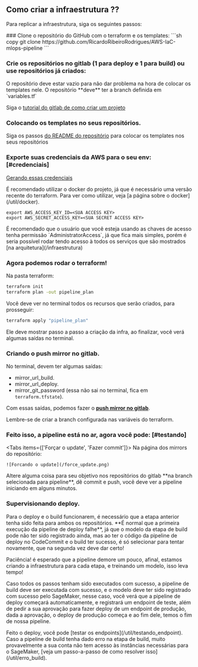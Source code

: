 
## Como criar a infraestrutura ??

Para replicar a infraestrutura, siga os seguintes passos:

<Steps>
### Clone o repositório do GitHub com o terraform e os templates:
```sh copy
git clone https://github.com/RicardoRibeiroRodrigues/AWS-IaC-mlops-pipeline
```

### Crie os repositórios no gitlab (1 para deploy e 1 para build) ou use repositórios já criados:

<Callout type="warning" emoji="⚠️">
    O repositório deve estar vazio para não dar problema na hora de colocar os templates nele.
    O repositório **deve** ter a branch definida em `variables.tf`
</Callout>

Siga o [tutorial do gitlab de como criar um projeto](https://docs.gitlab.com/ee/user/project/index.html#create-a-project)

### Colocando os templates no seus repositórios.

Siga os passos [do README do repositório](https://github.com/RicardoRibeiroRodrigues/AWS-IaC-mlops-pipeline/blob/main/templates/README.md) para colocar os templates nos seus repositórios

### Exporte suas credenciais da AWS para o seu env: [#credenciais]

[Gerando essas credenciais](https://docs.aws.amazon.com/pt_br/powershell/latest/userguide/pstools-appendix-sign-up.html)

<Callout type="info">
    É recomendado utilizar o docker do projeto, já que é necessário uma versão recente do terraform. Para ver como utilizar, veja [a página sobre o docker](/util/docker).
</Callout>

```.env copy
export AWS_ACCESS_KEY_ID=<SUA ACCESS KEY>
export AWS_SECRET_ACCESS_KEY=<SUA SECRET ACCESS KEY>
```

<Callout type="warning">
  É recomendado que o usuário que você esteja usando as chaves de acesso tenha permissão `AdministratorAccess`, já que fica mais simples, porém é seria possível rodar tendo acesso à todos os serviços que são mostrados [na arquitetura](/infraestrutura)
</Callout>

### Agora podemos rodar o terraform!
Na pasta terraform:
```sh copy
terraform init
terraform plan -out pipeline_plan
```
Você deve ver no terminal todos os recursos que serão criados, para prosseguir:
```sh copy
terraform apply "pipeline_plan"
```
Ele deve mostrar passo a passo a criação da infra, ao finalizar, você verá algumas saídas no terminal.

### Criando o push mirror no gitlab. 

No terminal, devem ter algumas saídas: 
- mirror_url_build.
- mirror_url_deploy.
- mirror_git_password (essa não sai no terminal, fica em `terraform.tfstate`).

Com essas saídas, podemos fazer o [**push mirror no gitlab**](/util/gitlab).

<Callout type="warning" >
  Lembre-se de criar a branch configurada nas variáveis do terraform.
</Callout>

### Feito isso, a pipeline está no ar, agora você pode: [#testando]

<Tabs items={['Forçar o update', 'Fazer commit']}>
  <Tab>
    Na página dos mirrors do repositório:

    ![Forcando o update](/force_update.png)
  </Tab>
  <Tab>
    Altere alguma coisa para seu objetivo nos repositórios do gitlab **na branch selecionada para pipeline**, dê commit e push, você deve ver a pipeline iniciando em alguns minutos.
  </Tab>
</Tabs>

### Supervisionando deploy.

<Callout type="warning" emoji="⚠️">
    Para o deploy e o build funcionarem, é necessário que a etapa anterior tenha sido feita para ambos os repositórios.
    **É normal que a primeira execução da pipeline de deploy falhe**, já que o modelo da etapa de build pode não ter sido registrado ainda, mas ao ter o código da pipeline de deploy no CodeCommit e o build ter sucesso, é só selecionar para tentar novamente, que na segunda vez deve dar certo!
</Callout>

Paciência! é esperado que a pipeline demore um pouco, afinal, estamos criando a infraestrutura para cada etapa, e treinando um modelo, isso leva tempo!

Caso todos os passos tenham sido executados com sucesso, a pipeline de build deve ser executada com sucesso, e o modelo deve ter sido registrado com sucesso pelo SageMaker, nesse caso, você verá que a pipeline de deploy começará automaticamente, e registrará um endpoint de teste, além de pedir a sua aprovação para fazer deploy de um endpoint de produção, dada a aprovação, o deploy de produção começa e ao fim dele, temos o fim de nossa pipeline.

<Callout type="info" >
  Feito o deploy, você pode [testar os endpoints](/util/testando_endpoint).
</Callout>

</Steps>

<Callout type="warning" emoji="⚠️">
    Caso a pipeline de build tenha dado erro na etapa de build, muito provavelmente a sua conta não tem acesso às instâncias necessárias para o SageMaker, [veja um passo-a-passo de como resolver isso](/util/erro_build).
</Callout>